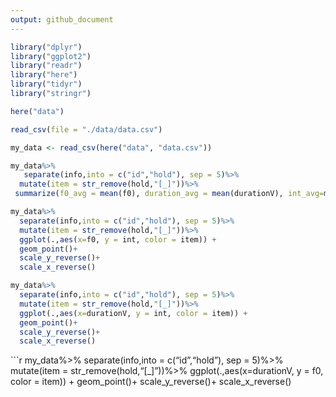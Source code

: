 ```yaml
---
output: github_document
---
```


```r

library("dplyr")   
library("ggplot2") 
library("readr")   
library("here")    
library("tidyr")
library("stringr")
```

```r
here("data")
```

```r
read_csv(file = "./data/data.csv")
```


```r
my_data <- read_csv(here("data", "data.csv"))
```

```r
my_data%>%
   separate(info,into = c("id","hold"), sep = 5)%>%
  mutate(item = str_remove(hold,"[_]"))%>%
 summarize(f0_avg = mean(f0), duration_avg = mean(durationV), int_avg=mean(int))
```

```r
my_data%>%
  separate(info,into = c("id","hold"), sep = 5)%>%
  mutate(item = str_remove(hold,"[_]"))%>%
  ggplot(.,aes(x=f0, y = int, color = item)) +
  geom_point()+
  scale_y_reverse()+
  scale_x_reverse()
```

```r
my_data%>%
  separate(info,into = c("id","hold"), sep = 5)%>%
  mutate(item = str_remove(hold,"[_]"))%>%
  ggplot(.,aes(x=durationV, y = int, color = item)) +
  geom_point()+
  scale_y_reverse()+
  scale_x_reverse()
```

```r
my_data%>%
  separate(info,into = c("id","hold"), sep = 5)%>%
  mutate(item = str_remove(hold,"[_]"))%>%
  ggplot(.,aes(x=durationV, y = f0, color = item)) +
  geom_point()+
  scale_y_reverse()+
  scale_x_reverse()
